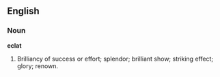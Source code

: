 ==English==

===Noun===

'''eclat'''

#Brilliancy of success or effort; splendor; brilliant show; striking effect; glory; renown.